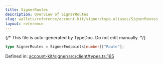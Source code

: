 ```yaml
---
title: SignerRoutes
description: Overview of SignerRoutes
slug: wallets/reference/account-kit/signer/type-aliases/SignerRoutes
layout: reference
---
```


{/* This file is auto-generated by TypeDoc. Do not edit manually. */}

```ts
type SignerRoutes = SignerEndpoints[number]["Route"];
```

Defined in: [account-kit/signer/src/client/types.ts:165](https://github.com/alchemyplatform/aa-sdk/blob/17aad1f572375d42a06c7e3238078a88a435d459/account-kit/signer/src/client/types.ts#L165)
